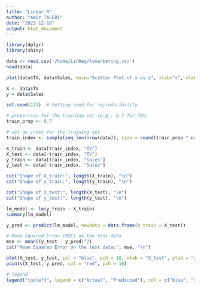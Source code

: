 ```yaml
---
title: "Linear_R"
author: "Amir_TALEBI"
date: "2023-12-18"
output: html_document
---
```


```r
library(dplyr)
library(shiny)
```


```r
data <- read.csv('/home/LinReg/tvmarketing.csv')
head(data)
```


```r
plot(data$TV, data$Sales, main="Scatter Plot of x vs y", xlab="x", ylab="y")

```
```r
X <- data$TV
y = data$Sales

set.seed(123)  # Setting seed for reproducibility

# proportion for the training set (e.g., 0.7 for 70%)
train_prop <- 0.7

# set an index for the training set
train_index <- sample(seq_len(nrow(data)), size = round(train_prop * nrow(data)))

X_train <- data[train_index, "TV"]
X_test <- data[-train_index, "TV"]
y_train <- data[train_index, "Sales"]
y_test <- data[-train_index, "Sales"]

```

```r

cat("Shape of X_train:", length(X_train), "\n")
cat("Shape of y_train:", length(y_train), "\n")

cat("Shape of X_test:", length(X_test), "\n")
cat("Shape of y_test:", length(y_test), "\n")
```

```r

lm_model <- lm(y_train ~ X_train)
summary(lm_model)

```

```r

y_pred <- predict(lm_model, newdata = data.frame(X_train = X_test))

# Mean Squared Error (MSE) on the test data
mse <- mean((y_test - y_pred)^2)
cat("Mean Squared Error on the test data:", mse, "\n")

plot(X_test, y_test, col = "blue", pch = 16, xlab = "X_test", ylab = "y_test", main = "Linear Regression Predictions on Test Data")
points(X_test, y_pred, col = "red", pch = 16)

# legend
legend("topleft", legend = c("Actual", "Predicted"), col = c("blue", "red"), pch = 16)

```
